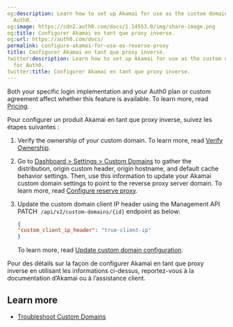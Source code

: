 ```yaml
---
og:description: Learn how to set up Akamai for use as the custom domain proxy for
  Auth0.
og:image: https://cdn2.auth0.com/docs/1.14553.0/img/share-image.png
og:title: Configurer Akamai en tant que proxy inverse.
og:url: https://auth0.com/docs/
permalink: configure-akamai-for-use-as-reverse-proxy
title: Configurer Akamai en tant que proxy inverse.
twitter:description: Learn how to set up Akamai for use as the custom domain proxy
  for Auth0.
twitter:title: Configurer Akamai en tant que proxy inverse.
---
```


<Card title="Availability varies by Auth0 plan">

Both your specific login implementation and your Auth0 plan or custom agreement affect whether this feature is available. To learn more, read [Pricing](https://auth0.com/pricing).

</Card>

Pour configurer un produit Akamai en tant que proxy inverse, suivez les étapes suivantes :

1. Verify the ownership of your custom domain. To learn more, read [Verify Ownership](/docs/customize/custom-domains/auth0-managed-certificates#verify-ownership).
2. Go to [Dashboard > Settings > Custom Domains](https://manage.auth0.com/#/tenant/custom_domains) to gather the distribution, origin custom header, origin hostname, and default cache behavior settings. Then, use this information to update your Akamai custom domain settings to point to the reverse proxy server domain. To learn more, read [Configure reserve proxy](/docs/customize/custom-domains/self-managed-certificates#configure-reverse-proxy).
3. Update the custom domain client IP header using the Management API PATCH  `/api/v2/custom-domains/{id}` endpoint as below:

   ```json lines
   { 
   "custom_client_ip_header": "true-client-ip" 
   }
   ```


   

   

   To learn more, read [Update custom domain configuration](https://auth0.com/docs/api/management/v2#!/Custom_Domains/patch_custom_domains_by_id).

Pour des détails sur la façon de configurer Akamai en tant que proxy inverse en utilisant les informations ci-dessus, reportez-vous à la documentation d’Akamai ou à l’assistance client.

## Learn more

* [Troubleshoot Custom Domains](/docs/troubleshoot/integration-extensibility-issues/troubleshoot-custom-domains)